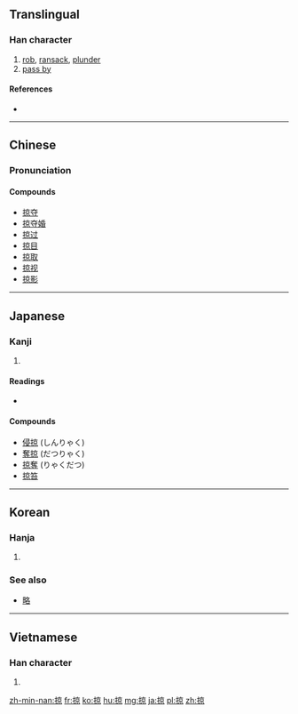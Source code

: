 ==Translingual==

===Han character===
{{Han char|rn=64|rad=手|as=08|sn=11|four=5009<sub>6</sub>|canj=手卜口火 (QYRF)|ids=⿰[[扌]][[京]]}}

# [[rob]], [[ransack]], [[plunder]]
# [[pass by]]

====References====
* {{Han ref|kx=0438.110|dkj=12273|dj=0788.080|hdz=31903.020|uh=63A0|ud=25504|bh=B1B0|bd=45488}}

----

==Chinese==
{{zh-forms}}

===Pronunciation===
{{zh-pron
|m=lüè
|c=loek6
|mc=y
|oc=y
|ma=
|cat=v
}}

====Compounds====
* [[掠夺]]
* [[掠夺婚]]
* [[掠过]]
* [[掠目]]
* [[掠取]]
* [[掠视]]
* [[掠影]]

----

==Japanese==

===Kanji===
{{ja-kanji|grade=|rs=手08}}

# {{defn|lang=ja|sort=手08}}

====Readings====
* {{ja-readings|on=[[りゃく]] (ryaku), [[りょう]] (ryō)|kun=[[かすめる]] (kasumeru)}}

====Compounds====
* [[侵掠]] (しんりゃく)
* [[奪掠]] (だつりゃく)
* [[掠奪]] (りゃくだつ)
* [[掠笞]]

----

==Korean==

===Hanja===
{{ko-hanja|hangeul=[[략]], [[약]], [[량]], [[양]]|eumhun=|rv=ryak, yak, ryang, yang|mr=ryak, yak, ryang, yang|y=lyak, yak, lyang, yang}}

# {{defn|lang=ko|sort=手08}}

===See also===
* [[略]]

----

==Vietnamese==

===Han character===
{{vi-hantu|[[lướt]], [[lược]], [[lựng]]|rs=手08}}

# {{defn|lang=vi|sort=手08}}

[[zh-min-nan:掠]]
[[fr:掠]]
[[ko:掠]]
[[hu:掠]]
[[mg:掠]]
[[ja:掠]]
[[pl:掠]]
[[zh:掠]]